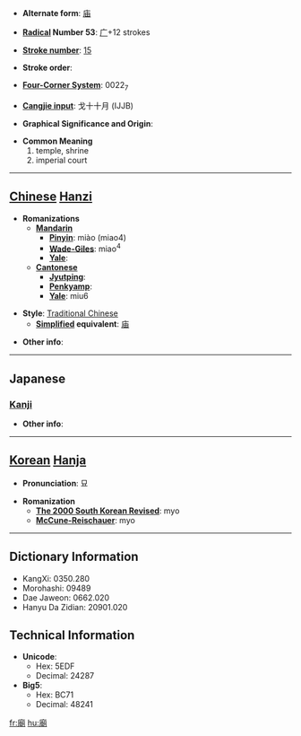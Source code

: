 * '''Alternate form''': [[庙]]

* '''[[Wiktionary:Chinese radical index| Radical]] Number 53''': [[Wiktionary:Chinese radical index 广|广]]+12 strokes

* '''[[Wiktionary:Chinese total strokes index|Stroke number]]''': [[Wiktionary:Chinese total strokes index 15|15]]

* '''Stroke order''': 

* '''[[Wiktionary:Chinese four corner index|Four-Corner System]]''': 0022<sub>7</sub>

* '''[[Wiktionary:Chinese Cangjie index|Cangjie input]]''': 戈十十月 (IJJB)

* '''Graphical Significance and Origin''': 

* '''Common Meaning'''
*#temple, shrine
*# imperial court


----

== [[Chinese]] [[Hanzi]] ==

* '''Romanizations'''
** '''[[Mandarin]]'''
*** '''[[Pinyin]]''': miào (miao4)
*** '''[[Wade-Giles]]''': miao<sup>4</sup>
*** '''[[Yale]]''': 
** '''[[Cantonese]]'''
*** '''[[Jyutping]]''':
*** '''[[Penkyamp]]''': 
*** '''[[Yale]]''': miu6

* '''Style''': [[Traditional Chinese]] 
** '''[[Simplified Chinese|Simplified]] equivalent''': [[庙]]

* '''Other info''': 

----

==Japanese==
===[[Kanji]]===
{{kanji|on readings=[[びょう]] (byō)
|kun readings=[[たまや]] (tamaya), [[みたまや]] (mitamaya), [[やしろ]] (yashiro)
}}

* '''Other info''':  

----

== [[Korean]] [[Hanja]] ==

* '''Pronunciation''': 묘

* '''Romanization'''
** '''[[The 2000 South Korean Revised Romanization|The 2000 South Korean Revised]]''': myo
** '''[[McCune-Reischauer]]''': myo

----

== Dictionary Information ==

* KangXi: 0350.280
* Morohashi: 09489
* Dae Jaweon: 0662.020
* Hanyu Da Zidian: 20901.020

== Technical Information ==

* '''Unicode''':
** Hex: 5EDF
** Decimal: 24287
* '''Big5''':
** Hex: BC71
** Decimal: 48241

[[fr:廟]]
[[hu:廟]]